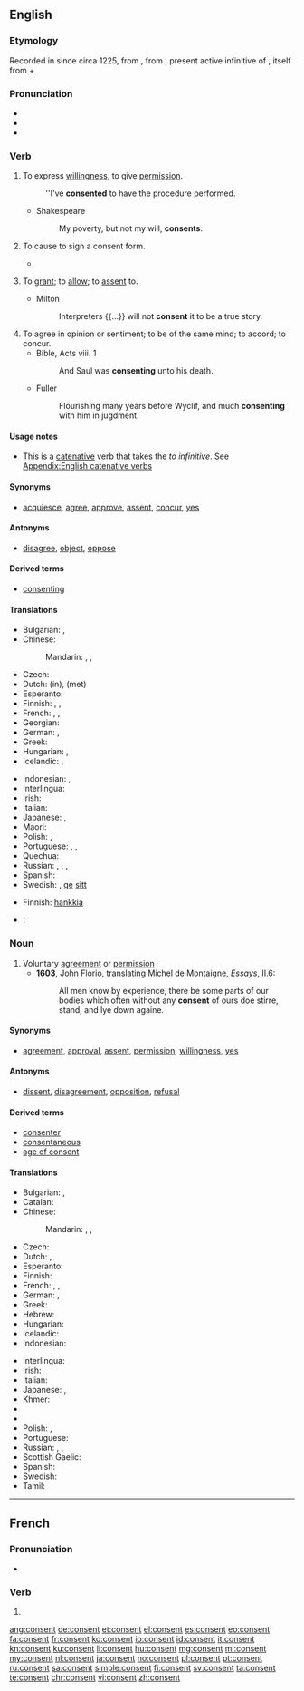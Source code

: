 ==English==
{{slim-wikipedia}}

===Etymology===
Recorded in {{etyl|enm|en}} since circa 1225, from {{etyl|fro|en}} {{term|consentir|lang=fro}}, from {{etyl|la|en}} {{term/t|la|cōnsentīre}}, present active infinitive of {{term/t|la|cōnsentiō||to feel together}}, itself from {{term|com-||with}} + {{term/t|la|sentiō||to feel}}

===Pronunciation===
* {{IPA|/kənˈsɛnt/|lang=en}}
* {{audio|en-us-consent.ogg|Audio (US)}}
* {{rhymes|ɛnt}}

===Verb===
{{en-verb}}

# {{context|intransitive|lang=en}} To express [[willingness]], to give [[permission]].
#: ''I've '''consented''' to have the procedure performed.
#* Shakespeare
#*: My poverty, but not my will, '''consents'''.
# {{context|transitive|medicine|lang=en}} To cause to sign a consent form.
#* {{quote-journal|title=A randomized clinical trial to compare the effectiveness of canine lacebacks with reference to … |- ►maneyjournals.org [HTML]|author=T Usmani|coauthors=KD O'Brien, HV Worthington, S Derwent, D …|journal=Journal of Orthodontics|year=2002|passage=When the patient was '''consented''' to enter the study and registered, a telephone call was made to research assistant}}
# {{context|transitive|obsolete|lang=en}} To [[grant]]; to [[allow]]; to [[assent]] to.
#* Milton
#*: Interpreters {{...}} will not '''consent''' it to be a true story.
# To agree in opinion or sentiment; to be of the same mind; to accord; to concur.
#* Bible, Acts viii. 1
#*: And Saul was '''consenting''' unto his death.
#* Fuller
#*: Flourishing many years before Wyclif, and much '''consenting''' with him in jugdment.

====Usage notes====
* This is a [[catenative]] verb that takes the ''to infinitive''. See [[Appendix:English catenative verbs]]

====Synonyms====
* {{sense|intransitive}} [[acquiesce]], [[agree]], [[approve]], [[assent]], [[concur]], [[yes#Verb|yes]]

====Antonyms====
* {{sense|intransitive}} [[disagree]], [[object#Verb|object]], [[oppose]]

====Derived terms====
* [[consenting]]

====Translations====
{{trans-top|to express willingness}}
* Bulgarian: {{t|bg|съгласявам се|sc=Cyrl}}, {{t|bg|съгласен съм|sc=Cyrl}}
* Chinese:
*: Mandarin: {{t+|cmn|承諾|sc=Hani}}, {{t+|cmn|承诺|tr=chéngnuò|sc=Hani}}, {{t+|cmn|同意|tr=tóngyì|sc=Hani}}
* Czech: {{t+|cs|souhlasit}}
* Dutch: {{t+|nl|toestemmen}} (in), {{t+|nl|instemmen}} (met)
* Esperanto: {{t+|eo|konsenti}}
* Finnish: {{t+|fi|hyväksyä}}, {{t+|fi|suostua}}, {{t|fi|myöntyä}}
* French: {{t+|fr|consentir}}, {{t+|fr|approuver}}, {{t+|fr|agréer}}
* Georgian: {{t|ka|თანხმობა|sc=Geor}}
* German: {{t+|de|zustimmen}}, {{t+|de|einwilligen}}
* Greek: {{t+|el|συναινώ|tr=synainó|sc=Grek}}
* Hungarian: {{t|hu|beleegyez}}, {{t|hu|hozzájárulását adja}}
* Icelandic: {{t|is|samþykkja}}, {{t|is|fallast á}}
{{trans-mid}}
* Indonesian: {{t+|id|setuju}}, {{t+|id|rela}}
* Interlingua: {{t|ia|consentir}}
* Irish: {{t|ga|toiligh}}
* Italian: {{t+|it|consentire}}
* Japanese: {{t+|ja|承諾|tr=しょうだくする, shōdaku suru|alt=承諾する|sc=Jpan}}, {{t+|ja|同意|tr=どういする, dōi suru|alt=同意する|sc=Jpan}}
* Maori: {{t|mi|whakaae}}
* Polish: {{t+|pl|zgadzać się}}, {{t|pl|przyzwalać}}
* Portuguese: {{t+|pt|consentir}}, {{t+|pt|aprovar}}, {{t+|pt|deixar}}
* Quechua: {{t|qu|awñiy}}
* Russian: {{t+|ru|соглашаться|tr=soglašátʹsja|sc=Cyrl}} {{impf}}, {{t+|ru|согласиться|tr=soglasítʹsja|sc=Cyrl}} {{pf.}} {{qualifier|agree}}, {{t+|ru|разрешать|tr=razrešátʹ|sc=Cyrl}} {{impf}}, {{t+|ru|разрешить|tr=razrešítʹ|sc=Cyrl}} {{pf.}} {{qualifier|permit}}
* Spanish: {{t+|es|consentir}}
* Swedish: {{t+|sv|samtycka}}, [[ge]] [[sitt]] {{t|sv|samtycke}}
{{trans-bottom}}

{{trans-top|to cause to sign a consent}}
* Finnish: [[hankkia#Finnish|hankkia]] {{t|fi|suostumus}}
{{trans-mid}}
{{trans-bottom}}

{{checktrans-top}}
* {{ttbc|he}}: {{t|he|להסכים|tr=le'haskym|sc=Hebr}}
{{trans-bottom}}

===Noun===
{{en-noun}}

# Voluntary [[agreement]] or [[permission]]
#* '''1603''', John Florio, translating Michel de Montaigne, ''Essays'', II.6:
#*: All men know by experience, there be some parts of our bodies which often without any '''consent''' of ours doe stirre, stand, and lye down againe.

====Synonyms====
* {{sense|voluntary agreement}} [[agreement]], [[approval]], [[assent]], [[permission]], [[willingness]], [[yes#Noun|yes]]

====Antonyms====
* {{sense|voluntary agreement}} [[dissent]], [[disagreement]], [[opposition]], [[refusal]]

====Derived terms====
* [[consenter]]
* [[consentaneous]]
* [[age of consent]]

====Translations====
{{trans-top|voluntary agreement}}
* Bulgarian: {{t+|bg|съгласие|n|sc=Cyrl}}, {{t+|bg|разрешение|n|sc=Cyrl}}
* Catalan: {{t|ca|consentiment|m}}
* Chinese:
*: Mandarin: {{t+|cmn|承諾|sc=Hani}}, {{t+|cmn|承诺|tr=chéngnuò|sc=Hani}}, {{t+|cmn|同意|tr=tóngyì|sc=Hani}}
* Czech: {{t|cs|souhlas|m}}
* Dutch: {{t+|nl|toestemming|f}}, {{t|nl|instemming|f}}
* Esperanto: {{t|eo|konsento}}
* Finnish: {{t|fi|suostumus}}
* French: {{t+|fr|consentement|m}}, {{t+|fr|approbation|f}}, {{t+|fr|agrément}}
* German: {{t+|de|Zustimmung|f}}, {{t+|de|Konsens|m}}
* Greek: {{t+|el|συναίνεση|f|tr=synaínesi|sc=Grek}}
* Hebrew: {{t|he|הסכמה|f|tr=haskama|sc=Hebr}}
* Hungarian: {{t+|hu|beleegyezés}}
* Icelandic: {{t|is|samþykki|n}}
* Indonesian: {{t+|id|setuju|alt=persetujuan}}
{{trans-mid}}
* Interlingua: {{t|ia|consentimento}}
* Irish: {{t|ga|deoin|f}}
* Italian: {{t+|it|consenso|m}}
* Japanese: {{t+|ja|承諾|tr=[[しょうだく]], shōdaku|sc=Jpan}}, {{t+|ja|同意|tr=[[どうい]], dōi|sc=Jpan}}
* Khmer: {{t|km|ការយល់ព្រម|tr=kaa yʊəl prɔɔm|sc=Khmr}}
* {{trreq|ko}}
* {{trreq|fa}}
* Polish: {{t+|pl|zgoda|f}}, {{t+|pl|pozwolenie|n}}
* Portuguese: {{t+|pt|consentimento|m}}
* Russian: {{t+|ru|разрешение|n|tr=razrešénije|sc=Cyrl}} {{qualifier|permission}}, {{t+|ru|дозволение|n|tr=dozvolénije|sc=Cyrl}} {{qualifier|permission}}, {{t+|ru|согласие|n|tr=soglásije|sc=Cyrl}} {{qualifier|agreement}}
* Scottish Gaelic: {{t|gd|aonta|m}}
* Spanish: {{t+|es|consenso|m}}
* Swedish: {{t|sv|samtycke|n}}
* Tamil: {{t+|ta|சம்மதம்|tr=cammatam|sc=Taml}}
{{trans-bottom}}

----

==French==

===Pronunciation===
* {{IPA|/kɔ̃.sɑ̃/|lang=fr}}

===Verb===
{{fr-verb-form}}

# {{conjugation of|consentir||3|s|pres|ind|lang=fr}}

[[ang:consent]]
[[de:consent]]
[[et:consent]]
[[el:consent]]
[[es:consent]]
[[eo:consent]]
[[fa:consent]]
[[fr:consent]]
[[ko:consent]]
[[io:consent]]
[[id:consent]]
[[it:consent]]
[[kn:consent]]
[[ku:consent]]
[[li:consent]]
[[hu:consent]]
[[mg:consent]]
[[ml:consent]]
[[my:consent]]
[[nl:consent]]
[[ja:consent]]
[[no:consent]]
[[pl:consent]]
[[pt:consent]]
[[ru:consent]]
[[sa:consent]]
[[simple:consent]]
[[fi:consent]]
[[sv:consent]]
[[ta:consent]]
[[te:consent]]
[[chr:consent]]
[[vi:consent]]
[[zh:consent]]